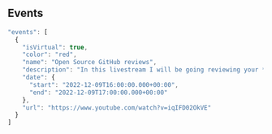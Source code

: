 
## Events

```js
"events": [
  {
    "isVirtual": true,
    "color": "red",
    "name": "Open Source GitHub reviews",
    "description": "In this livestream I will be going reviewing your **Open Source projects** and profiles! I will be joined by **Amanda**, a Developer Advocate.",
    "date": {
      "start": "2022-12-09T16:00:00.000+00:00",
      "end": "2022-12-09T17:00:00.000+00:00"
    },
    "url": "https://www.youtube.com/watch?v=iqIFD02OkVE"
  }
]
```


